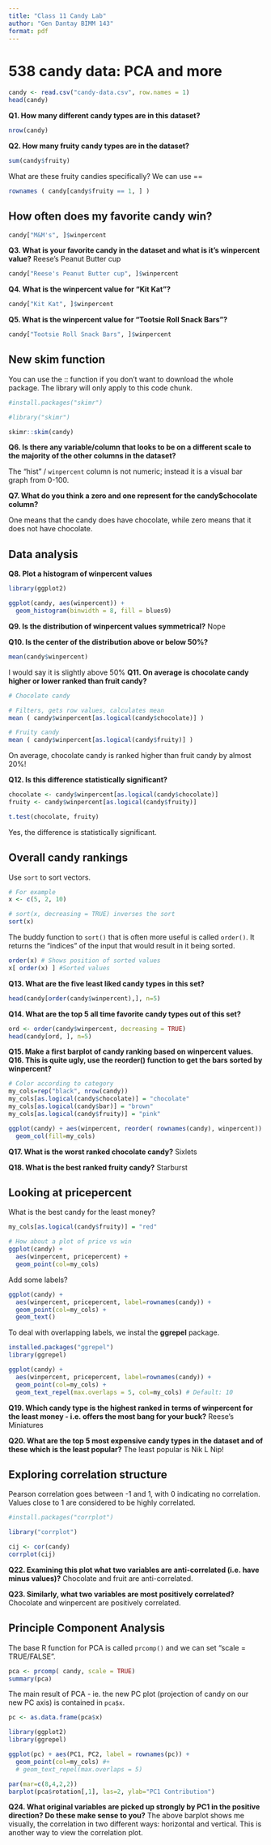 ```yaml
---
title: "Class 11 Candy Lab"
author: "Gen Dantay BIMM 143"
format: pdf
---
```


# 538 candy data: PCA and more


```r
candy <- read.csv("candy-data.csv", row.names = 1)
head(candy)
```

**Q1. How many different candy types are in this dataset?**

```r
nrow(candy)
```

**Q2. How many fruity candy types are in the dataset?**

```r
sum(candy$fruity)
```

What are these fruity candies specifically?
We can use ==

```r
rownames ( candy[candy$fruity == 1, ] )
```

## How often does my favorite candy win?

```r
candy["M&M's", ]$winpercent
```

**Q3. What is your favorite candy in the dataset and what is it’s winpercent value?**
Reese's Peanut Butter cup

```r
candy["Reese's Peanut Butter cup", ]$winpercent
```

**Q4. What is the winpercent value for “Kit Kat”?**

```r
candy["Kit Kat", ]$winpercent
```

**Q5. What is the winpercent value for “Tootsie Roll Snack Bars”?**

```r
candy["Tootsie Roll Snack Bars", ]$winpercent
```

## New skim function

You can use the :: function if you don't want to download the whole package.
The library will only apply to this code chunk.

```r
#install.packages("skimr")
```
```r
#library("skimr")
```

```r
skimr::skim(candy)
```

**Q6. Is there any variable/column that looks to be on a different scale to the majority of the other columns in the dataset?**

The "hist" / `winpercent` column is not numeric; instead it is a visual bar graph from 0-100.

**Q7. What do you think a zero and one represent for the candy$chocolate column?**

One means that the candy does have chocolate, while zero means that it does not have chocolate.

## Data analysis

**Q8. Plot a histogram of winpercent values**

```r
library(ggplot2)

ggplot(candy, aes(winpercent)) +
  geom_histogram(binwidth = 8, fill = blues9)
```

**Q9. Is the distribution of winpercent values symmetrical?**
Nope

**Q10. Is the center of the distribution above or below 50%?**

```r
mean(candy$winpercent)
```
I would say it is slightly above 50%
**Q11. On average is chocolate candy higher or lower ranked than fruit candy?**

```r
# Chocolate candy

# Filters, gets row values, calculates mean
mean ( candy$winpercent[as.logical(candy$chocolate)] )
```

```r
# Fruity candy
mean ( candy$winpercent[as.logical(candy$fruity)] )
```

On average, chocolate candy is ranked higher than fruit candy by almost 20%!

**Q12. Is this difference statistically significant?**

```r
chocolate <- candy$winpercent[as.logical(candy$chocolate)]
fruity <- candy$winpercent[as.logical(candy$fruity)]

t.test(chocolate, fruity)
```

Yes, the difference is statistically significant.

## Overall candy rankings

Use `sort` to sort vectors.

```r
# For example
x <- c(5, 2, 10)

# sort(x, decreasing = TRUE) inverses the sort
sort(x)
```

The buddy function to `sort()` that is often more useful is called `order()`. It returns the "indices" of the input that would result in it being sorted.

```r
order(x) # Shows position of sorted values
x[ order(x) ] #Sorted values
```


**Q13. What are the five least liked candy types in this set?**

```r
head(candy[order(candy$winpercent),], n=5)
```

**Q14. What are the top 5 all time favorite candy types out of this set?**

```r
ord <- order(candy$winpercent, decreasing = TRUE)
head(candy[ord, ], n=5)
```

**Q15. Make a first barplot of candy ranking based on winpercent values.**
**Q16. This is quite ugly, use the reorder() function to get the bars sorted by winpercent?**


```r
# Color according to category
my_cols=rep("black", nrow(candy))
my_cols[as.logical(candy$chocolate)] = "chocolate"
my_cols[as.logical(candy$bar)] = "brown"
my_cols[as.logical(candy$fruity)] = "pink"

ggplot(candy) + aes(winpercent, reorder( rownames(candy), winpercent)) +
  geom_col(fill=my_cols)
```

**Q17. What is the worst ranked chocolate candy?**
Sixlets

**Q18. What is the best ranked fruity candy?**
Starburst

## Looking at pricepercent
What is the best candy for the least money?

```r
my_cols[as.logical(candy$fruity)] = "red"
```


```r
# How about a plot of price vs win
ggplot(candy) +
  aes(winpercent, pricepercent) +
  geom_point(col=my_cols)
```

Add some labels?

```r
ggplot(candy) +
  aes(winpercent, pricepercent, label=rownames(candy)) +
  geom_point(col=my_cols) +
  geom_text()
```

To deal with overlapping labels, we instal the **ggrepel** package.

```r
installed.packages("ggrepel")
library(ggrepel)

ggplot(candy) +
  aes(winpercent, pricepercent, label=rownames(candy)) +
  geom_point(col=my_cols) +
  geom_text_repel(max.overlaps = 5, col=my_cols) # Default: 10
```

**Q19. Which candy type is the highest ranked in terms of winpercent for the least money - i.e. offers the most bang for your buck?**
Reese's Miniatures

**Q20. What are the top 5 most expensive candy types in the dataset and of these which is the least popular?**
The least popular is Nik L Nip!

## Exploring correlation structure

Pearson correlation goes between -1 and 1, with 0 indicating no correlation. Values close to 1 are considered to be highly correlated.


```r
#install.packages("corrplot")

library("corrplot")

cij <- cor(candy)
corrplot(cij)
```

**Q22. Examining this plot what two variables are anti-correlated (i.e. have minus values)?**
Chocolate and fruit are anti-correlated.

**Q23. Similarly, what two variables are most positively correlated?**
Chocolate and winpercent are positively correlated.

## Principle Component Analysis

The base R function for PCA is called `prcomp()` and we can set "scale = TRUE/FALSE".

```r
pca <- prcomp( candy, scale = TRUE)
summary(pca)
```

The main result of PCA - ie. the new PC plot (projection of candy on our new PC axis) is contained in `pca$x`.

```r
pc <- as.data.frame(pca$x)

library(ggplot2)
library(ggrepel)

ggplot(pc) + aes(PC1, PC2, label = rownames(pc)) +
  geom_point(col=my_cols) #+
  # geom_text_repel(max.overlaps = 5)
```
```r
par(mar=c(8,4,2,2))
barplot(pca$rotation[,1], las=2, ylab="PC1 Contribution")
```

**Q24. What original variables are picked up strongly by PC1 in the positive direction? Do these make sense to you?**
The above barplot shows me visually, the correlation in two different ways: horizontal and vertical.
This is another way to view the correlation plot.
